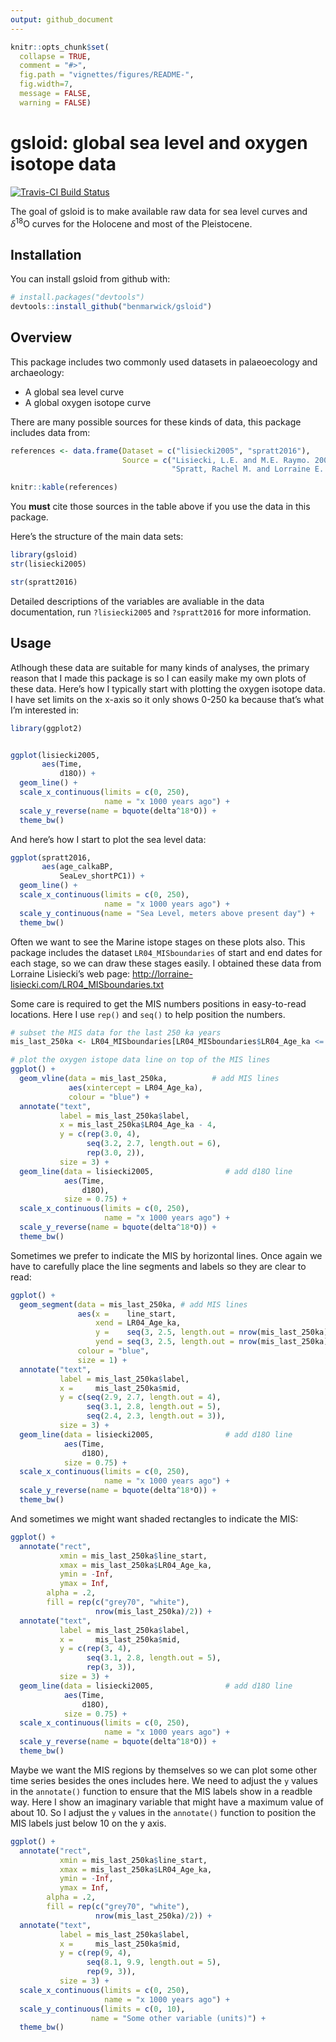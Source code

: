 ```yaml
---
output: github_document
---
```


<!-- README.md is generated from README.Rmd. Please edit that file -->

```r
knitr::opts_chunk$set(
  collapse = TRUE,
  comment = "#>",
  fig.path = "vignettes/figures/README-",
  fig.width=7, 
  message = FALSE,
  warning = FALSE)
```

# gsloid: global sea level and oxygen isotope data


[![Travis-CI Build Status](https://travis-ci.org/benmarwick/gsloid.png?branch=master)](https://travis-ci.org/benmarwick/gsloid) 


The goal of gsloid is to make available raw data for sea level curves and $\delta$^18^O curves for the Holocene and most of the Pleistocene. 

## Installation

You can install gsloid from github with:

```r
# install.packages("devtools")
devtools::install_github("benmarwick/gsloid")
```

## Overview

This package includes two commonly used datasets in palaeoecology and archaeology:

- A global sea level curve
- A global oxygen isotope curve

There are many possible sources for these kinds of data, this package includes data from:

```r
references <- data.frame(Dataset = c("lisiecki2005", "spratt2016"),
                         Source = c("Lisiecki, L.E. and M.E. Raymo. 2005. A Pliocene-Pleistocene stack of 57 globally distributed benthic D18O records. Paleoceanography, Vol. 20, PA1003, <https://doi.org/10.1029/2004PA001071>",
                                    "Spratt, Rachel M. and Lorraine E. Lisiecki 2016. A Late Pleistocene sea level stack. Climate of the Past. Vol. 12, 1079-1092, <https://doi.org/10.5194/cp-12-1-2016>"))

knitr::kable(references)
```

You **must** cite those sources in the table above if you use the data in this package. 

Here's the structure of the main data sets:

```r
library(gsloid)
str(lisiecki2005)
```

```r
str(spratt2016)
```

Detailed descriptions of the variables are avaliable in the data documentation, run `?lisiecki2005` and `?spratt2016` for more information.


## Usage

Atlhough these data are suitable for many kinds of analyses, the primary reason that I made this package is so I can easily make my own plots of these data. Here's how I typically start with plotting the oxygen isotope data. I have set limits on the x-axis so it only shows 0-250 ka because that's what I'm interested in:

```r
library(ggplot2)


ggplot(lisiecki2005, 
       aes(Time,
           d18O)) +
  geom_line() +
  scale_x_continuous(limits = c(0, 250),
                     name = "x 1000 years ago") +
  scale_y_reverse(name = bquote(delta^18*O)) +
  theme_bw()
```

And here's how I start to plot the sea level data:

```r
ggplot(spratt2016, 
       aes(age_calkaBP,
           SeaLev_shortPC1)) +
  geom_line() +
  scale_x_continuous(limits = c(0, 250),
                     name = "x 1000 years ago") +
  scale_y_continuous(name = "Sea Level, meters above present day") +
  theme_bw()
```

Often we want to see the Marine istope stages on these plots also. This package includes the dataset `LR04_MISboundaries` of start and end dates for each stage, so we can draw these stages easily. I obtained these data from Lorraine Lisiecki's web page: <http://lorraine-lisiecki.com/LR04_MISboundaries.txt>

Some care is required to get the MIS numbers positions in easy-to-read locations. Here I use `rep()` and `seq()` to help position the numbers. 

```r
# subset the MIS data for the last 250 ka years
mis_last_250ka <- LR04_MISboundaries[LR04_MISboundaries$LR04_Age_ka <= 250, ]

# plot the oxygen istope data line on top of the MIS lines
ggplot() +
  geom_vline(data = mis_last_250ka,          # add MIS lines
             aes(xintercept = LR04_Age_ka),
             colour = "blue") +
  annotate("text", 
           label = mis_last_250ka$label, 
           x = mis_last_250ka$LR04_Age_ka - 4,
           y = c(rep(3.0, 4), 
                 seq(3.2, 2.7, length.out = 6), 
                 rep(3.0, 2)),
           size = 3) +
  geom_line(data = lisiecki2005,                # add d18O line
            aes(Time,
                d18O),
            size = 0.75) +  
  scale_x_continuous(limits = c(0, 250),
                     name = "x 1000 years ago") +
  scale_y_reverse(name = bquote(delta^18*O)) +
  theme_bw()
```

Sometimes we prefer to indicate the MIS by horizontal lines. Once again we have to carefully place the line segments and labels so they are clear to read:

```r
ggplot() +
  geom_segment(data = mis_last_250ka, # add MIS lines
               aes(x =    line_start,
                   xend = LR04_Age_ka,
                   y =    seq(3, 2.5, length.out = nrow(mis_last_250ka)),
                   yend = seq(3, 2.5, length.out = nrow(mis_last_250ka))),
               colour = "blue",
               size = 1) +
  annotate("text", 
           label = mis_last_250ka$label, 
           x =     mis_last_250ka$mid,
           y = c(seq(2.9, 2.7, length.out = 4), 
                 seq(3.1, 2.8, length.out = 5),
                 seq(2.4, 2.3, length.out = 3)),
           size = 3) +
  geom_line(data = lisiecki2005,                # add d18O line
            aes(Time,
                d18O),
            size = 0.75) +  
  scale_x_continuous(limits = c(0, 250),
                     name = "x 1000 years ago") +
  scale_y_reverse(name = bquote(delta^18*O)) +
  theme_bw()
```

And sometimes we might want shaded rectangles to indicate the MIS:

```r
ggplot() +
  annotate("rect", 
           xmin = mis_last_250ka$line_start, 
           xmax = mis_last_250ka$LR04_Age_ka, 
           ymin = -Inf, 
           ymax = Inf,
        alpha = .2,
        fill = rep(c("grey70", "white"), 
                   nrow(mis_last_250ka)/2)) +
  annotate("text", 
           label = mis_last_250ka$label, 
           x =     mis_last_250ka$mid,
           y = c(rep(3, 4), 
                 seq(3.1, 2.8, length.out = 5),
                 rep(3, 3)),
           size = 3) +
  geom_line(data = lisiecki2005,                # add d18O line
            aes(Time,
                d18O),
            size = 0.75) +  
  scale_x_continuous(limits = c(0, 250),
                     name = "x 1000 years ago") +
  scale_y_reverse(name = bquote(delta^18*O)) +
  theme_bw()
```

Maybe we want the MIS regions by themselves so we can plot some other time series besides the ones includes here. We need to adjust the `y` values in the `annotate()` function to ensure that the MIS labels show in a readble way. Here I show an imaginary variable that might have a maximum value of about 10. So I adjust the  `y` values in the `annotate()` function to position the MIS labels just below 10 on the y axis. 


```r
ggplot() +
  annotate("rect", 
           xmin = mis_last_250ka$line_start, 
           xmax = mis_last_250ka$LR04_Age_ka, 
           ymin = -Inf, 
           ymax = Inf,
        alpha = .2,
        fill = rep(c("grey70", "white"), 
                   nrow(mis_last_250ka)/2)) +
  annotate("text", 
           label = mis_last_250ka$label, 
           x =     mis_last_250ka$mid,
           y = c(rep(9, 4), 
                 seq(8.1, 9.9, length.out = 5),
                 rep(9, 3)),
           size = 3) +
  scale_x_continuous(limits = c(0, 250),
                     name = "x 1000 years ago") +
  scale_y_continuous(limits = c(0, 10),
                  name = "Some other variable (units)") +
  theme_bw()
```

